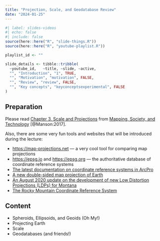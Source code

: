 ```yaml
---
title: "Projection, Scale, and Geodatabase Review"
date: "2024-01-25"
---
```


```r
#| label: slides-videos
#| echo: false
#| include: false
source(here::here("R", "slide-things.R"))
source(here::here("R", "youtube-playlist.R"))

playlist_id <- ""

slide_details <- tibble::tribble(
  ~youtube_id,   ~title, ~slide, ~active,
  "", "Introduction", "1", TRUE,
  "", "Motivation", "motivation", FALSE,
  "", "Review", "review", FALSE,
  "", "Key concepts", "keyconceptsexperimental", FALSE
)
```

## Preparation
Please read [Chapter 3. Scale and Projections](https://open.lib.umn.edu/mapping/chapter/3-scale-and-projections/){target="_blank"} from [Mapping, Society, and Technology](https://open.lib.umn.edu/mapping/){target="_blank"} [@Manson:2017].

Also, there are some very fun tools and websites that will be introduced during the lecture:

- <https://map-projections.net>{target="_blank"} --- a very cool tool for comparing map projections
- <https://epsg.io>{target="_blank"} and <https://epsg.org>{target="_blank"} --- the authoritative database of coordinate reference systems
- [The latest documentation on coordinate reference systems in ArcPro](https://pro.arcgis.com/en/pro-app/latest/help/mapping/properties/coordinate-systems-and-projections.htm){target="_blank"}
- [A new double-sided map projection of Earth](https://www.nytimes.com/2021/02/24/science/new-world-map.html){target="_blank"}
- [An August 2020 update on the development of new Low Distortion Projections (LDPs) for Montana](https://www.marls.com/wp-content/uploads/2020/08/New-State-Plane-Coordinate-System-is-in-the-works.pdf){target="_blank"}
- [The Rocky Mountain Coordinate Reference System](https://www.marls.com/resources/rmtcrs-information/)

## Content

- Spheroids, Ellipsoids, and Geoids (Oh My!)
- Projecting Earth
- Scale
- Geodatabases (and friends!)

<!-- ## Slides -->

<!-- The slides for today are available online as an HTML file. Use the buttons below to open the slides either as an interactive website or as a static PDF (for printing or storing for later). You can also click in the slides below and navigate through them with your left and right arrow keys. -->

<!-- ```{r show-slide-tabs, echo=FALSE, results="asis"} -->
<!-- slide_buttons("/slides/02-slides") -->
<!-- # slide_tabs(slide_details, "/slides/01-slides.html") -->
<!-- ``` -->

<!-- ```{r show-slides-xaringan, echo=FALSE} -->
<!-- xaringanExtra::embed_xaringan( -->
<!--   url = "/slides/02-slides.html", -->
<!--   ratio = "16:9" -->
<!-- ) -->
<!-- ``` -->

<!-- :::{.callout-tip} -->
<!-- **Fun fact**: If you type <kbd>?</kbd> (or <kbd>shift</kbd> + <kbd>/</kbd>) while going through the slides, you can see a list of slide-specific commands. -->
<!-- ::: -->
